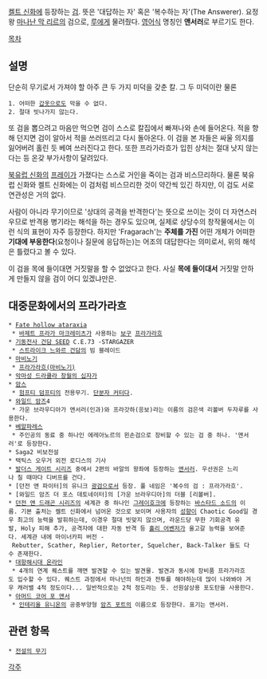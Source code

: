 {{{+1 Fragarach}}}

[[켈트 신화]]에 등장하는 [[검]]. 뜻은 '대답하는 자' 혹은 '복수하는 자'(The Answerer). 요정왕 [[마나난 막 리르]]의 검으로, [[루]]에게 물려줬다. [[영어]]식 명칭인 '''앤서러'''로 부르기도 한다.

[[목차]]
== 설명 ==
단순히 무기로서 가져야 할 아주 큰 두 가지 미덕을 갖춘 칼. 그 두 미덕이란 물론 

 1. 어떠한 [[갑옷]]으로도 막을 수 없다. 
 2. 절대 빗나가지 않는다.

또 검을 뽑으려고 마음만 먹으면 검이 스스로 칼집에서 빠져나와 손에 들어온다. 적을 향해 던지면 검이 알아서 적을 쓰러뜨리고 다시 돌아온다. 이 검을 본 자들은 싸울 의지를 잃어버려 홀린 듯 베여 쓰러진다고 한다. 또한 프라가라흐가 입힌 상처는 절대 낫지 않는다는 등 온갖 부가사항이 달려있다.

[[북유럽 신화]]의 [[프레이]]가 가졌다는 스스로 거인을 죽이는 검과 비스므리하다. 물론 북유럽 신화와 켈트 신화에는 이 검처럼 비스므리한 것이 약간씩 있긴 하지만, 이 검도 서로 연관성은 거의 없다.

사람이 아니라 무기이므로 '상대의 공격을 반격한다'는 뜻으로 쓰이는 것이 더 자연스러우므로 반격용 병기라는 해석을 하는 경우도 있으며, 실제로 상당수의 창작물에서는 이런 식의 표현이 자주 등장한다.
하지만 'Fragarach'는 '''주체를 가진''' 어떤 개체가 어떠한 '''기대에 부응한다'''(요청이나 질문에 응답하는)는 어조의 대답한다는 의미로서, 위의 해석은 틀렸다고 볼 수 있다.

이 검을 목에 들이대면 거짓말을 할 수 없었다고 한다. 사실 '''목에 들이대서''' 거짓말 안하게 만들지 않을 검이 어디 있겠냐만은.

== 대중문화에서의 프라가라흐 ==
 * [[Fate hollow ataraxia]]
  * [[바제트 프라가 마크레미츠]]가 사용하는 [[보구]] [[프라가라흐(Fate 시리즈)|프라가라흐]]
 * [[기동전사 건담 SEED]] C.E.73 -STARGAZER
  * [[스트라이크 느와르 건담]]의 빔 블레이드
 * [[마비노기]]
  * [[프라가라흐(마비노기)]]
 * [[악마성 드라큘라 창월의 십자가]]
 * [[암스]]
  * [[험프티 덤프티]]의 전용무기. [[단분자 커터]]다.
 * [[와일드 암즈]]4
  * 가운 브라우디아가 앤서러(인과)와 프라갓하(응보)라는 이름의 검은색 리볼버 두자루를 사용한다.
 * [[베알파레스]]
  * 주인공의 동료 중 하나인 에레아노르의 왼손검으로 장비할 수 있는 검 중 하나. '앤서러'로 등장한다.
 * Saga2 비보전설
 * 택틱스 오우거 외전 로디스의 기사
 * [[발더스 게이트 시리즈]] 중에서 2편의 바알의 왕좌에 등장하는 [[앤서러]]. 우선권은 느리나 칠 때마다 디버프를 건다.
 * [던전 앤 파이터]의 유니크 [[광검(던전 앤 파이터)|광검]]으로서 등장. 풀 네임은 '복수의 검 : 프라가라흐'.
 * [와일드 암즈 더 포스 데토네이터]의 [가운 브라우디아]의 더블 [리볼버].
 * [[던전 앤 드래곤 시리즈]]의 세계관 중 하나인 [[그레이호크]]에 등장하는 [[바스타드 소드]]의 이름. 기본 출처는 켈트 신화에서 넘어온 것으로 보이며 사용자의 [[성향]]이 Chaotic Good일 경우 최고의 능력을 발휘하는데, 이경우 절대 빗맞지 않으며, 라운드당 무한 기회공격 유발, Holy 피해 추가, 공격자에 대한 자동 반격 등 [[홀리 어벤저]]가 울고갈 능력을 보여준다. 세계관 내에 마이너카피 버전 - Rebutter, Scather, Replier, Retorter, Squelcher, Back-Talker 들도 다수 존재한다.
 * [[대항해시대 온라인]] 
  * 4개의 연계 퀘스트를 깨면 발견할 수 있는 발견물. 발견과 동시에 장비품 프라가라흐도 입수할 수 있다. 퀘스트 과정에서 마나넌의 하인과 전투를 해야하는데 많이 나와봐야 겨우 캐러밸 4척 정도이다... 일반적으로는 2척 정도라는 듯. 선원살상용 포도탄을 사용한다.
 * [[아머드 코어 포 앤서]]
  * [[인테리올 유니온]]의 공중부양형 [[암즈 포트]]의 이름으로 등장한다. 표기는 앤서러.
== 관련 항목 ==
 * [[전설의 무기]]

[[각주]]
